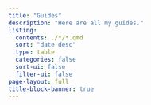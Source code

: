 ```yaml
---
title: "Guides"
description: "Here are all my guides."
listing:
  contents: ./*/*.qmd
  sort: "date desc"
  type: table
  categories: false
  sort-ui: false
  filter-ui: false
page-layout: full
title-block-banner: true
---
```



